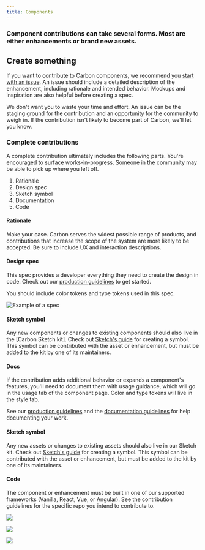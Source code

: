 ```yaml
---
title: Components
---
```


### Component contributions can take several forms. Most are either enhancements or brand new assets.

## Create something

If you want to contribute to Carbon components, we recommend you [start with an issue](https://github.com/carbon-design-system/carbon/issues/new?assignees=&labels=type%3A+enhancement+%F0%9F%92%A1&template=feature-request-or-enhancement.md&title=). An issue should include a detailed description of the enhancement, including rationale and intended behavior. Mockups and inspiration are also helpful before creating a spec.

We don't want you to waste your time and effort. An issue can be the staging ground for the contribution and an opportunity for the community to weigh in. If the contribution isn't likely to become part of Carbon, we'll let you know.

### Complete contributions

A complete contribution ultimately includes the following parts. You're encouraged to surface works-in-progress. Someone in the community may be able to pick up where you left off.

1. Rationale
1. Design spec
1. Sketch symbol
1. Documentation
1. Code

#### Rationale

Make your case. Carbon serves the widest possible range of products, and contributions that increase the scope of the system are more likely to be accepted. Be sure to include UX and interaction descriptions.

#### Design spec

This spec provides a developer everything they need to create the design in code. Check out our [production guidelines](https://github.com/carbon-design-system/carbon-website/wiki/Production-guidelines#spec-guidelines) to get started.

You should include color tokens and type tokens used in this spec.

<ImageComponent caption="Example of a spec" cols="8">

![Example of a spec](images/spec.png)

</ImageComponent>

#### Sketch symbol

Any new components or changes to existing components should also live in the [Carbon Sketch kit]. Check out [Sketch's guide](https://www.sketch.com/docs/symbols/creating-symbols/) for creating a symbol. This symbol can be contributed with the asset or enhancement, but must be added to the kit by one of its maintainers.

#### Docs

If the contribution adds additional behavior or expands a component's features, you'll need to document them with usage guidance, which will go in the usage tab of the component page. Color and type tokens will live in the style tab. 

See our [production guidelines](https://github.com/carbon-design-system/carbon-website/wiki/Production-guidelines#spec-guidelines) and the [documentation guidelines](/contribute/documentation) for help documenting your work.

#### Sketch symbol

Any new assets or changes to existing assets should also live in our Sketch kit. Check out [Sketch's guide](https://www.sketch.com/docs/symbols/creating-symbols/) for creating a symbol. This symbol can be contributed with the asset or enhancement, but must be added to the kit by one of its maintainers.

#### Code

The component or enhancement must be built in one of our supported frameworks (Vanilla, React, Vue, or Angular). See the contribution guidelines for the specific repo you intend to contribute to.

<Row className="tile--group">
<Column offsetLg="4" colMd="4" colLg="4" noGutterSm>
    <ClickableTile
      title="Contribute to Carbon Components React"
      href="https://github.com/carbon-design-system/carbon/blob/master/.github/CONTRIBUTING.md"
      type="resource">

![](/images/github-icon.png)

  </ClickableTile>
</Column>
<Column colLg="4" noGutterSm>
  <ClickableTile
    title="Contribute to Carbon Components Angular"
    href="https://github.com/IBM/carbon-components-angular/blob/master/README.md#contributing"
    type="resource">

![](/images/github-icon.png)

  </ClickableTile>
  
</Column>

<Column offsetLg="4" colMd="4" colLg="4" noGutterSm>
    <ClickableTile
      title="Contribute to Carbon Components Vue"
      href="https://github.com/carbon-design-system/carbon-components-vue/blob/master/.github/CONTRIBUTING.md"
      type="resource">

![](/images/github-icon.png)

  </ClickableTile>
</Column>
</Row>
